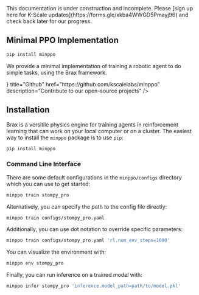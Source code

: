 
<Callout type="warning" emoji="⚠️">
This documentation is under construction and incomplete. Please [sign up here for K-Scale updates](https://forms.gle/xkba4WWGD5Pmayj96) and check back later for our progress.
</Callout>

## Minimal PPO Implementation

```bash
pip install minppo
```

We provide a minimal implementation of training a robotic agent to do simple tasks, using the Brax framework.

<Cards>
  <Card
    icon={<FaGithub />}
    title="Github"
    href="https://github.com/kscalelabs/minppo"
    description="Contribute to our open-source projects"
  />
</Cards>

## Installation

Brax is a versitile physics engine for training agents in reinforcement learning that can work on your local computer or on a cluster. The easiest way to install the `minppo` package is to use `pip`:

```bash
pip install minppo
```

### Command Line Interface

There are some default configurations in the `minppo/configs` directory which you can use to get started:

```bash
minppo train stompy_pro
```

Alternatively, you can specify the path to the config file directly:

```bash
minppo train configs/stompy_pro.yaml
```

Additionally, you can use dot notation to override specific parameters:

```bash
minppo train configs/stompy_pro.yaml 'rl.num_env_steps=1000'
```

You can visualize the environment with:

```bash
minppo env stompy_pro
```

Finally, you can run inference on a trained model with:

```bash
minppo infer stompy_pro 'inference.model_path=path/to/model.pkl'
```
